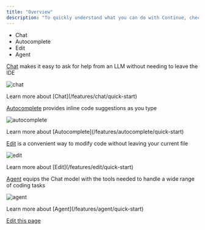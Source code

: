 ```yaml
---
title: "Overview"
description: "To quickly understand what you can do with Continue, check out each tab below."
---
```


* Chat
* Autocomplete
* Edit
* Agent

[Chat](/features/chat/quick-start) makes it easy to ask for help from an LLM without needing to leave the IDE

![chat](/images/chat-489b68d156be2aafe09ee7cedf233fba.gif)

<Info>
  Learn more about [Chat](/features/chat/quick-start)
</Info>

[Autocomplete](/features/autocomplete/quick-start) provides inline code suggestions as you type

![autocomplete](/images/autocomplete-9d4e3f7658d3e65b8e8b20f2de939675.gif)

<Info>
  Learn more about [Autocomplete](/features/autocomplete/quick-start)
</Info>

[Edit](/features/edit/quick-start) is a convenient way to modify code without leaving your current file

![edit](/images/edit-d522442f88e715924b4c9f4c83900e3a.gif)

<Info>
  Learn more about [Edit](/features/edit/quick-start)
</Info>

[Agent](/features/agent/quick-start) equips the Chat model with the tools needed to handle a wide range of coding tasks

![agent](/images/agent-9ef792cfc196a3b5faa984fb072c4400.gif)

<Info>
  Learn more about [Agent](/features/agent/quick-start)
</Info>

[Edit this page](https://github.com/continuedev/continue/tree/main/docs/docs/getting-started/00-overview.mdx)
